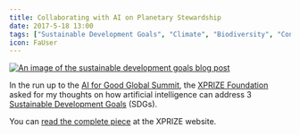 ```yaml
---
title: Collaborating with AI on Planetary Stewardship
date: 2017-5-18 13:00
tags: ["Sustainable Development Goals", "Climate", "Biodiversity", "Contributed"]
icon: FaUser
---
```


<a href="https://www.xprize.org/prizes/artificial-intelligence/articles/collaborating-with-ai-on-planetary-stewardship">
  <img alt="An image of the sustainable development goals blog post" src="/static/images/blog/content/SDGCover-small.png" title="Image of Sustainable Development Goals blog post" />
</a>

In the run up to the [AI for Good Global Summit](http://www.itu.int/en/ITU-T/AI/Pages/201706-default.aspx), the [XPRIZE Foundation](https://www.xprize.org/) asked for my thoughts on how artificial intelligence can address 3 [Sustainable Development Goals](http://www.un.org/sustainabledevelopment/sustainable-development-goals/) (SDGs).

You can [read the complete piece](https://www.xprize.org/prizes/artificial-intelligence/articles/collaborating-with-ai-on-planetary-stewardship) at the XPRIZE website.
